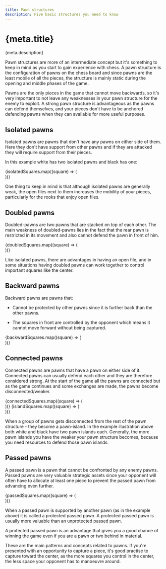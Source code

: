 ```yaml
---
title: Pawn structures
description: Five basic structures you need to know
---
```



# {meta.title}

<p className="lead">{meta.description}</p>

Pawn structures are more of an intermediate concept but it's something to keep in mind as you start to gain experience with chess. A pawn structure is the configuration of pawns on the chess board and since pawns are the least mobile of all the pieces, the structure is mainly static during the opening and middle phases of the game.

Pawns are the only pieces in the game that cannot move backwards, so it's very important to not leave any weaknesses in your pawn structure for the enemy to exploit. A strong pawn structure is advantageous as the pawns can defend themselves, and your pieces don't have to be anchored defending pawns when they can available for more useful purposes.

## Isolated pawns

Isolated pawns are pawns that don't have any pawns on either side of them. Here they don't have support from other pawns and if they are attacked they will require support from their pieces.

In this example white has two isolated pawns and black has one:

<Chessboard fen="8/p6p/4p1p1/5p2/3P4/8/1P3PPP/8 w - - 0 1">
  {isolatedSquares.map((square) => (
    <div key={square} slot={square} className="h-full w-full bg-red-400/75" />
  ))}
</Chessboard>

One thing to keep in mind is that although isolated pawns are generally weak, the open files next to them increases the mobility of your pieces, particularly for the rooks that enjoy open files.

## Doubled pawns

Doubled-pawns are two pawns that are stacked on top of each other. The main weakness of doubled-pawns lies in the fact that the rear pawn is restricted in its movement and also cannot defend the pawn in front of him.

<Chessboard fen="8/ppp2p1p/4p1p1/4p3/8/3P1P2/PPP2PPP/8 w - - 0 1">
  {doubledSquares.map((square) => (
    <div key={square} slot={square} className="h-full w-full bg-red-400/75" />
  ))}
</Chessboard>

Like isolated pawns, there are advantages in having an open file, and in some situations having doubled pawns can work together to control important squares like the center.

## Backward pawns

Backward pawns are pawns that:

- Cannot be protected by other pawns since it is further back than the other pawns.

- The squares in front are controlled by the opponent which means it cannot move forward without being captured.

<Chessboard fen="8/p4p1p/2p3p1/3p4/3P1P2/1P2P3/P5PP/8 w - - 0 1">
  {backwardSquares.map((square) => (
    <div key={square} slot={square} className="h-full w-full bg-red-400/75" />
  ))}
</Chessboard>

## Connected pawns

Connected pawns are pawns that have a pawn on either side of it. Connected pawns can usually defend each other and they are therefore considered strong. At the start of the game all the pawns are connected but as the game continues and some exchanges are made, the pawns become disconnected/weaker.

<Chessboard fen="8/pp3ppp/2p5/3p4/3P4/4P3/PP3PPP/8 w - - 0 1">
  {connectedSquares.map((square) => (
    <div key={square} slot={square} className="h-full w-full bg-green-600/75" />
  ))}
  {islandSquares.map((square) => (
    <div key={square} slot={square} className="h-full w-full bg-red-400/75" />
  ))}
</Chessboard>

When a group of pawns gets disconnected from the rest of the pawn structure - they become a pawn-island. In the example illustration above both white and black have two pawn islands each. Generally, the more pawn islands you have the weaker your pawn structure becomes, because you need resources to defend those pawn islands.

## Passed pawns

A passed pawn is a pawn that cannot be confronted by any enemy pawns. Passed pawns are very valuable strategic assets since your opponent will often have to allocate at least one piece to prevent the passed pawn from advancing even further.

<Chessboard fen="8/8/4p3/p2p1pP1/P2P1P1P/1P6/8/8 w - - 0 1">
  <div slot="g5" className="h-full w-full bg-green-600/75" />
  {passedSquares.map((square) => (
    <div key={square} slot={square}>
      <Marker />
    </div>
  ))}
</Chessboard>

When a passed pawn is supported by another pawn (as in the example above) it is called a protected passed pawn. A protected passed pawn is usually more valuable than an unprotected passed pawn.

A protected passed pawn is an advantage that gives you a good chance of winning the game even if you are a pawn or two behind in material.

These are the main patterns and concepts related to pawns. If you're presented with an opportunity to capture a piece, it's good practise to capture toward the center, as the more squares you control in the center, the less space your opponent has to manoeuvre around.
